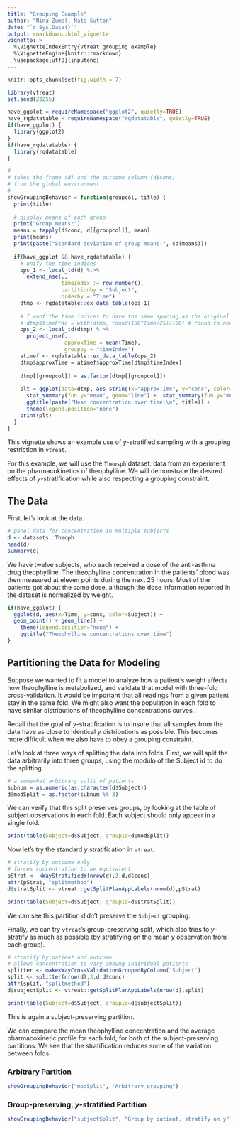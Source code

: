 ```yaml
---
title: "Grouping Example"
author: "Nina Zumel, Nate Sutton"
date: "`r Sys.Date()`"
output: rmarkdown::html_vignette
vignette: >
  %\VignetteIndexEntry{vtreat grouping example}
  %\VignetteEngine{knitr::rmarkdown}
  \usepackage[utf8]{inputenc}
---
```


```r
knitr::opts_chunk$set(fig.width = 7)
```

```r
library(vtreat)
set.seed(23255)

have_ggplot = requireNamespace("ggplot2", quietly=TRUE)
have_rqdatatable = requireNamespace("rqdatatable", quietly=TRUE)
if(have_ggplot) {
  library(ggplot2)
}
if(have_rqdatatable) {
  library(rqdatatable)
}
```

```r
#
# takes the frame (d) and the outcome column (d$conc)
# from the global environment
#
showGroupingBehavior = function(groupcol, title) {
  print(title)
  
  # display means of each group
  print("Group means:")
  means = tapply(d$conc, d[[groupcol]], mean)
  print(means)
  print(paste("Standard deviation of group means:", sd(means)))
  
  if(have_ggplot && have_rqdatatable) {
    # unify the time indices
    ops_1 <- local_td(d) %.>%
      extend_nse(., 
                 timeIndex := row_number(),
                 partitionby = "Subject",
                 orderby = "Time")
    dtmp <- rqdatatable::ex_data_table(ops_1)
    
    # I want the time indices to have the same spacing as the original time points
    # dtmp$timeFrac = with(dtmp, round(100*Time/25)/100) # round to nearest 1/100th
    ops_2 <- local_td(dtmp) %.>% 
      project_nse(.,
                  approxTime = mean(Time),
                  groupby = "timeIndex")
    atimef <- rqdatatable::ex_data_table(ops_2)
    dtmp$approxTime = atimef$approxTime[dtmp$timeIndex]
    
    dtmp[[groupcol]] = as.factor(dtmp[[groupcol]])
    
    plt = ggplot(data=dtmp, aes_string(x="approxTime", y="conc", color=groupcol)) + 
      stat_summary(fun.y="mean", geom="line") +  stat_summary(fun.y="mean", geom="point") + 
      ggtitle(paste("Mean concentration over time:\n", title)) + 
      theme(legend.position="none")
    print(plt)
  }
}
```

This vignette shows an example use of _y_-stratified sampling with a grouping restriction in `vtreat`.

For this example, we will use the `Theosph` dataset: data from an experiment on the pharmacokinetics of theophylline. We will demonstrate the desired effects of _y_-stratification while also respecting a grouping constraint. 

## The Data

First, let's look at the data.

```r
# panel data for concentration in multiple subjects 
d <- datasets::Theoph
head(d)
summary(d)
```

We have twelve subjects, who each received a dose of the anti-asthma drug theophylline. The theophylline concentration in the patients' blood was then measured at eleven points during the next 25 hours. Most of the patients got about the same dose, although the dose information reported in the dataset is normalized by weight.

```r

if(have_ggplot) {
  ggplot(d, aes(x=Time, y=conc, color=Subject)) + 
  geom_point() + geom_line() + 
    theme(legend.position="none") + 
    ggtitle("Theophylline concentrations over time")
}
```

## Partitioning the Data for Modeling

Suppose we wanted to fit a model to analyze how a patient's weight affects how theophylline is metabolized, and validate that model with three-fold cross-validation. It would be important that all readings from a given patient stay in the same fold. We might also want the population in each fold to have similar distributions of theophylline concentrations curves.

Recall that the goal of _y_-stratification is to insure that all samples from the data have as close to identical  _y_ distributions as possible. This becomes more difficult when we also have to obey a grouping constraint.

Let's look at three ways of splitting the data into folds. First, we will split the data arbitrarily into three groups, using the modulo of the Subject id to do the splitting.

```r
# a somewhat arbitrary split of patients
subnum = as.numeric(as.character(d$Subject))
d$modSplit = as.factor(subnum %% 3)

```

We can verify that this split preserves groups, by looking at the table of subject observations in each fold. Each subject should only appear in a single fold.
```r
print(table(Subject=d$Subject, groupid=d$modSplit))
```

Now let's try the standard _y_ stratification in `vtreat`.

```r
# stratify by outcome only
# forces concentration to be equivalent
pStrat <- kWayStratifiedY(nrow(d),3,d,d$conc)
attr(pStrat, "splitmethod")
d$stratSplit <- vtreat::getSplitPlanAppLabels(nrow(d),pStrat)

print(table(Subject=d$Subject, groupid=d$stratSplit))
```

We can see this partition didn't preserve the `Subject` grouping.

Finally, we can try `vtreat`'s group-preserving split, which also tries to _y_-stratify as much as possible (by stratifying on the mean *y* observation from each group).

```r
# stratify by patient and outcome
# allows concentration to vary amoung individual patients
splitter <- makekWayCrossValidationGroupedByColumn('Subject')
split <- splitter(nrow(d),3,d,d$conc)
attr(split, "splitmethod")
d$subjectSplit <- vtreat::getSplitPlanAppLabels(nrow(d),split)

print(table(Subject=d$Subject, groupid=d$subjectSplit))
```

This is again a subject-preserving partition.

We can compare the mean theophylline concentration and the average pharmacokinetic profile for each fold, for both of the subject-preserving partitions. We see that the stratification reduces some of the variation between folds.


### Arbitrary Partition
```r
showGroupingBehavior("modSplit", "Arbitrary grouping")
```

### Group-preserving, _y_-stratified Partition
```r
showGroupingBehavior("subjectSplit", "Group by patient, stratify on y")
```



